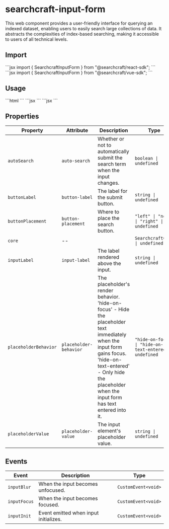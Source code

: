
# searchcraft-input-form

This web component provides a user-friendly interface for querying an indexed dataset, enabling users to easily search large collections of data.
It abstracts the complexities of index-based searching, making it accessible to users of all technical levels.

## Import

<Tabs>
<TabItem label="React">
```jsx
import { SearchcraftInputForm } from "@searchcraft/react-sdk";
```
</TabItem>
<TabItem label="Vue">
```jsx
import { SearchcraftInputForm } from "@searchcraft/vue-sdk";
```
</TabItem>
</Tabs>


## Usage

<Tabs>
<TabItem label="JS">
```html
<searchcraft-input-form auto-search />
```
</TabItem>
<TabItem label="React">
```jsx
<SearchcraftInputForm autoSearch />
```
</TabItem>
<TabItem label="Vue">
```jsx
<SearchcraftInputForm autoSearch />
```
</TabItem>
</Tabs>


## Properties

| Property | Attribute | Description | Type | Default |
| -------- | --------- | ----------- | ---- | ------- |
| `autoSearch` | `auto-search` | Whether or not to automatically submit the search term when the input changes. | `boolean \| undefined` | `true` |
| `buttonLabel` | `button-label` | The label for the submit button. | `string \| undefined` | `undefined` |
| `buttonPlacement` | `button-placement` | Where to place the search button. | `"left" \| "none" \| "right" \| undefined` | `'none'` |
| `core` | -- |  | `SearchcraftCore \| undefined` | `undefined` |
| `inputLabel` | `input-label` | The label rendered above the input. | `string \| undefined` | `undefined` |
| `placeholderBehavior` | `placeholder-behavior` | The placeholder's render behavior. 'hide-on-focus' - Hide the placeholder text immediately when the input form gains focus. 'hide-on-text-entered' - Only hide the placeholder when the input form has text entered into it. | `"hide-on-focus" \| "hide-on-text-entered" \| undefined` | `undefined` |
| `placeholderValue` | `placeholder-value` | The input element's placeholder value. | `string \| undefined` | `'Enter Search'` |


## Events

| Event | Description | Type |
| ----- | ----------- | ---- |
| `inputBlur` | When the input becomes unfocused. | `CustomEvent<void>` |
| `inputFocus` | When the input becomes focused. | `CustomEvent<void>` |
| `inputInit` | Event emitted when input initializes. | `CustomEvent<void>` |

